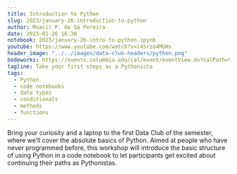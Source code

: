 ```yaml
---
title: Introduction to Python
slug: 2023/january-26-introduction-to-python
author: Moacir P. de Sá Pereira
date: 2023-01-26 16:30
notebook: 2023/january-26-intro-to-python.ipynb
youtube: https://www.youtube.com/watch?v=l45rzo4MUHs
header_image: "../../images/data-club-headers/python.png"
bedeworks: https://events.columbia.edu/cal/event/eventView.do?calPath=%2Fpublic%2Fcals%2FMainCal&guid=CAL-00bbdb7c-8595d028-0185-983567a5-000043e0events@columbia.edu&recurrenceId=
tagline: Take your first steps as a Pythonista
tags: 
  - Python
  - code notebooks
  - data types
  - conditionals
  - methods
  - functions
---
```


Bring your curiosity and a laptop to the first Data Club of the semester,
where we’ll cover the absolute basics of Python. Aimed at people who have
never programmed before, this workshop will introduce the basic structure
of using Python in a code notebook to let participants get excited about
continuing their paths as Pythonistas.
